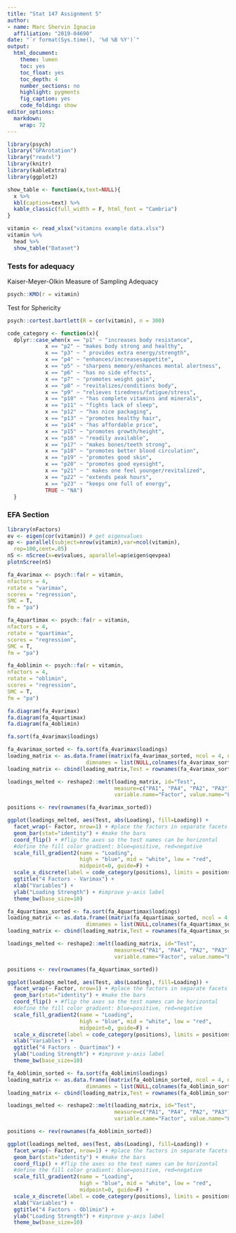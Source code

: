 ```yaml
---
title: "Stat 147 Assignment 5"
author:
- name: Marc Shervin Ignacio
  affiliation: "2019-04690"
date: "`r format(Sys.time(), '%d %B %Y')`"
output:
  html_document:
    theme: lumen
    toc: yes
    toc_float: yes
    toc_depth: 4
    number_sections: no
    highlight: pygments
    fig_caption: yes
    code_folding: show
editor_options:
  markdown:
    wrap: 72
---
```

```r
library(psych)
library("GPArotation")
library("readxl")
library(knitr)
library(kableExtra)
library(ggplot2)
```

```r
show_table <- function(x,text=NULL){
  x %>%
  kbl(caption=text) %>%
  kable_classic(full_width = F, html_font = "Cambria")
}
```


```r
vitamin <- read_xlsx("vitamins example data.xlsx")
vitamin %>%
  head %>%
  show_table("Dataset")
```

### Tests for adequacy
Kaiser-Meyer-Olkin Measure of Sampling Adequacy
```r
psych::KMO(r = vitamin)
```

Test for Sphericity
```r
psych::cortest.bartlett(R = cor(vitamin), n = 300)
```

```r
code_category <- function(x){
  dplyr::case_when(x == "p1" ~ "increases body resistance",
            x == "p2" ~ "makes body strong and healthy",
            x == "p3" ~ " provides extra energy/strength",
            x == "p4" ~ "enhances/increasesappetite",
            x == "p5" ~ "sharpens memory/enhances mental alertness",
            x == "p6" ~ "has no side effects",
            x == "p7" ~ "promotes weight gain",
            x == "p8" ~ "revitalizes/conditions body",
            x == "p9" ~ "relieves tiredness/fatigue/stress",
            x == "p10" ~ "has complete vitamins and minerals",
            x == "p11" ~ "fights lack of sleep",
            x == "p12" ~ "has nice packaging",
            x == "p13" ~ "promotes healthy hair",
            x == "p14" ~ "has affordable price",
            x == "p15" ~ "promotes growth/height",
            x == "p16" ~ "readily available",
            x == "p17" ~ "makes bones/teeth strong",
            x == "p18" ~ "promotes better blood circulation",
            x == "p19" ~ "promotes good skin",
            x == "p20" ~ "promotes good eyesight",
            x == "p21" ~ " makes one feel younger/revitalized",
            x == "p22" ~ "extends peak hours",
            x == "p23" ~ "keeps one full of energy",
            TRUE ~ "NA")
  }
```
### EFA Section


```r
library(nFactors)
ev <- eigen(cor(vitamin)) # get eigenvalues
ap <- parallel(subject=nrow(vitamin),var=ncol(vitamin),
  rep=100,cent=.05)
nS <- nScree(x=ev$values, aparallel=ap$eigen$qevpea)
plotnScree(nS)
```


```r
fa_4varimax <- psych::fa(r = vitamin,
nfactors = 4,
rotate = "varimax",
scores = "regression",
SMC = T,
fm = "pa")

fa_4quartimax <- psych::fa(r = vitamin,
nfactors = 4,
rotate = "quartimax",
scores = "regression",
SMC = T,
fm = "pa")

fa_4oblimin <- psych::fa(r = vitamin,
nfactors = 4,
rotate = "oblimin",
scores = "regression",
SMC = T,
fm = "pa")

```

```r
fa.diagram(fa_4varimax)
fa.diagram(fa_4quartimax)
fa.diagram(fa_4oblimin)
```
```r
fa.sort(fa_4varimax$loadings)
```
```r
fa_4varimax_sorted <- fa.sort(fa_4varimax$loadings) 
loading_matrix <- as.data.frame((matrix(fa_4varimax_sorted, ncol = 4, nrow = 23, 
                         dimnames = list(NULL,colnames(fa_4varimax_sorted)))))
loading_matrix <- cbind(loading_matrix,Test = rownames(fa_4varimax_sorted))
```
```r
loadings_melted <- reshape2::melt(loading_matrix, id="Test",
                                  measure=c("PA1", "PA4", "PA2", "PA3"),
                                  variable.name="Factor", value.name="Loading")
```
```r
positions <- rev(rownames(fa_4varimax_sorted))

ggplot(loadings_melted, aes(Test, abs(Loading), fill=Loading)) + 
  facet_wrap(~ Factor, nrow=1) + #place the factors in separate facets
  geom_bar(stat="identity") + #make the bars
  coord_flip() + #flip the axes so the test names can be horizontal  
  #define the fill color gradient: blue=positive, red=negative
  scale_fill_gradient2(name = "Loading", 
                       high = "blue", mid = "white", low = "red", 
                       midpoint=0, guide=F) +
  scale_x_discrete(label = code_category(positions), limits = positions) +
  ggtitle("4 Factors - Varimax") +
  xlab("Variables") +
  ylab("Loading Strength") + #improve y-axis label
  theme_bw(base_size=10)
```

```r
fa_4quartimax_sorted <- fa.sort(fa_4quartimax$loadings) 
loading_matrix <- as.data.frame((matrix(fa_4quartimax_sorted, ncol = 4, nrow = 23, 
                         dimnames = list(NULL,colnames(fa_4quartimax_sorted)))))
loading_matrix <- cbind(loading_matrix,Test = rownames(fa_4quartimax_sorted))
```
```r
loadings_melted <- reshape2::melt(loading_matrix, id="Test",
                                  measure=c("PA1", "PA4", "PA2", "PA3"),
                                  variable.name="Factor", value.name="Loading")
```
```r
positions <- rev(rownames(fa_4quartimax_sorted))

ggplot(loadings_melted, aes(Test, abs(Loading), fill=Loading)) + 
  facet_wrap(~ Factor, nrow=1) + #place the factors in separate facets
  geom_bar(stat="identity") + #make the bars
  coord_flip() + #flip the axes so the test names can be horizontal  
  #define the fill color gradient: blue=positive, red=negative
  scale_fill_gradient2(name = "Loading", 
                       high = "blue", mid = "white", low = "red", 
                       midpoint=0, guide=F) +
  scale_x_discrete(label = code_category(positions), limits = positions) +
  xlab("Variables") +
  ggtitle("4 Factors - Quartimax") +
  ylab("Loading Strength") + #improve y-axis label
  theme_bw(base_size=10)
```
```r
fa_4oblimin_sorted <- fa.sort(fa_4oblimin$loadings) 
loading_matrix <- as.data.frame((matrix(fa_4oblimin_sorted, ncol = 4, nrow = 23, 
                         dimnames = list(NULL,colnames(fa_4oblimin_sorted)))))
loading_matrix <- cbind(loading_matrix,Test = rownames(fa_4oblimin_sorted))
```
```r
loadings_melted <- reshape2::melt(loading_matrix, id="Test",
                                  measure=c("PA1", "PA4", "PA2", "PA3"),
                                  variable.name="Factor", value.name="Loading")
```
```r
positions <- rev(rownames(fa_4oblimin_sorted))

ggplot(loadings_melted, aes(Test, abs(Loading), fill=Loading)) + 
  facet_wrap(~ Factor, nrow=1) + #place the factors in separate facets
  geom_bar(stat="identity") + #make the bars
  coord_flip() + #flip the axes so the test names can be horizontal  
  #define the fill color gradient: blue=positive, red=negative
  scale_fill_gradient2(name = "Loading", 
                       high = "blue", mid = "white", low = "red", 
                       midpoint=0, guide=F) +
  scale_x_discrete(label = code_category(positions), limits = positions) +
  xlab("Variables") +
  ggtitle("4 Factors - Oblimin") +
  ylab("Loading Strength") + #improve y-axis label
  theme_bw(base_size=10)
```




